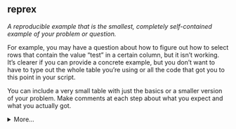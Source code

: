 ## reprex

<dfn>A reproducible example that is the smallest, completely self-contained example of your problem or question.</dfn>

For example, you may have a question about how to figure out how to select rows that contain the value "test" in a certain column, but it isn't working. It's clearer if you can provide a concrete example, but you don't want to have to type out the whole table you're using or all the code that got you to this point in your script. 

You can include a very small table with just the basics or a smaller version of your problem. Make comments at each step about what you expect and what you actually got. 

<details>
  <summary>More...</summary>

Which version is easier for you to figure out the solution?

```r
# this doesn't work
no_test_data <- data %>%
  filter(!str_detect(type, "test"))
```


```r
# with a minimal example table
data <- tribble(
  ~id, ~type, ~x,
  1, "test", 12,
  2, "testosterone", 15,
  3, "estrogen", 10
)

# this should keep IDs 2 and 3, but removes ID 2
no_test_data <- data %>%
  filter(!str_detect(type, "test"))
```

One of the big benefits to creating a reprex is that you often solve your own problem while you're trying to break it down to explain to someone else.

If you really want to go down the rabbit hole, you can create a reproducible example using the [reprex](https://www.tidyverse.org/help/#reprex){target="_blank"} package from tidyverse.

</details>
